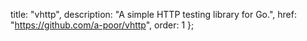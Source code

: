   title: "vhttp",
  description: "A simple HTTP testing library for Go.",
  href: "https://github.com/a-poor/vhttp",
  order: 1
};
